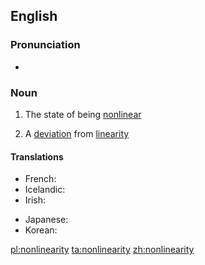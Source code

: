 ==English==

===Pronunciation===
* {{rhymes|æɹɪti|lang=en}}

===Noun===
{{wikipedia}}
{{en-noun|-|nonlinearities}}

# {{label|en|uncountable}} The state of being [[nonlinear]]
# {{label|en|countable}} A [[deviation]] from [[linearity]]

====Translations====
{{trans-top|the state of being nonlinear}}
* French: {{t+|fr|non-linéarité|f}}
* Icelandic: {{t|is|ólínuleiki|m}}
* Irish: {{t|ga|neamhlíneacht|f}}
{{trans-mid}}
* Japanese: {{t|ja|非線形性|tr=hisenkeisei|sc=Jpan}}
* Korean: {{t|ko|비선형성|sc=Kore}}
{{trans-bottom}}

[[pl:nonlinearity]]
[[ta:nonlinearity]]
[[zh:nonlinearity]]